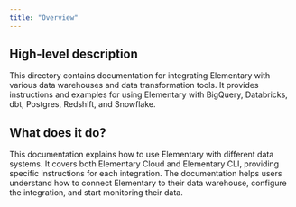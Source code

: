 ```yaml
---
title: "Overview"
---
```


## High-level description
This directory contains documentation for integrating Elementary with various data warehouses and data transformation tools. It provides instructions and examples for using Elementary with BigQuery, Databricks, dbt, Postgres, Redshift, and Snowflake.

## What does it do?
This documentation explains how to use Elementary with different data systems. It covers both Elementary Cloud and Elementary CLI, providing specific instructions for each integration. The documentation helps users understand how to connect Elementary to their data warehouse, configure the integration, and start monitoring their data. 
